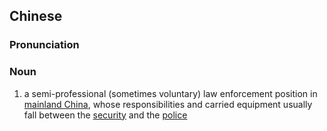 {{also|辅警}}
==Chinese==
{{zh-forms|s=辅警}}

===Pronunciation===
{{zh-pron
|m=fǔjǐng
|cat=n
}}

===Noun===
{{zh-noun}}

# a semi-professional (sometimes voluntary) law enforcement position in [[mainland China]], whose responsibilities and carried equipment usually fall between the [[security]] and the [[police]]